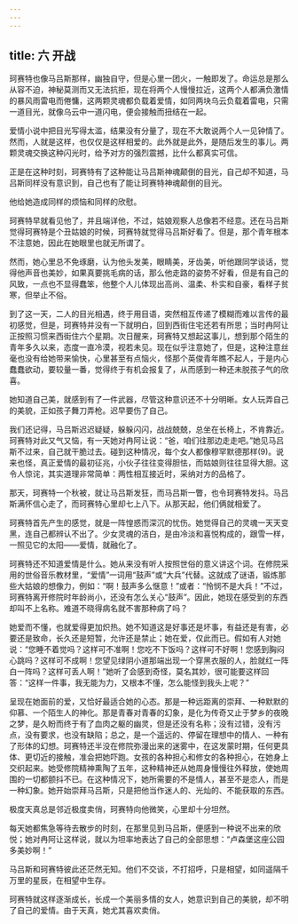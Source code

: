 ```yaml
---
---
---
```

title: 六 开战
---





珂赛特也像马吕斯那样，幽独自守，但是心里一团火，一触即发了。命运总是那么从容不迫，神秘莫测而又无法抗拒，现在将两个人慢慢拉近，这两个人都满负激情的暴风雨雷电而倦慵，这两颗灵魂都负载着爱情，如同两块乌云负载着雷电，只需一道目光，就像乌云中一道闪电，便会接触而扭结在一起。

爱情小说中把目光写得太滥，结果没有分量了，现在不大敢说两个人一见钟情了。然而，人就是这样，也仅仅是这样相爱的。此外就是此外，是随后发生的事儿。两颗灵魂交换这种闪光时，给予对方的强烈震撼，比什么都真实可信。

正是在这种时刻，珂赛特有了这种能让马吕斯神魂颠倒的目光，自己却不知道，马吕斯同样没有意识到，自己也有了能让珂赛特神魂颠倒的目光。

他给她造成同样的烦恼和同样的欣慰。

珂赛特早就看见他了，并且端详他，不过，姑娘观察人总像若不经意。还在马吕斯觉得珂赛特是个丑姑娘的时候，珂赛特就觉得马吕斯好看了。但是，那个青年根本不注意她，因此在她眼里也就无所谓了。

然而，她心里总不免琢磨，认为他头发美，眼睛美，牙齿美，听他跟同学谈话，觉得他声音也美妙，如果真要挑毛病的话，那么他走路的姿势不好看，但是有自己的风致，一点也不显得蠢笨，他整个人儿体现出高尚、温柔、朴实和自豪，看样子贫寒，但举止不俗。

到了这一天，二人的目光相遇，终于用目语，突然相互传递了模糊而难以言传的最初感觉，但是，珂赛特并没有一下就明白，回到西街住宅还若有所思；当时冉阿让正按照习惯来西街住六个星期。次日醒来，珂赛特又想起这事儿，想到那个陌生的青年多久以来，态度一直冷漠，视若未见。现在似乎注意她了，但是，这种注意丝毫也没有给她带来愉快，心里甚至有点恼火，怪那个英俊青年瞧不起人，于是内心蠢蠢欲动，要较量一番，觉得终于有机会报复了，从而感到一种还未脱孩子气的欣喜。

她知道自己美，就感到有了一件武器，尽管这种意识还不十分明晰。女人玩弄自己的美貌，正如孩子舞刀弄枪。迟早要伤了自己。

我们还记得，马吕斯迟迟疑疑，躲躲闪闪，战战兢兢，总坐在长椅上，不肯靠近。珂赛特对此又气又恼，有一天她对冉阿让说：“爸，咱们往那边走走吧。”她见马吕斯不过来，自己就干脆过去。碰到这种情况，每个女人都像穆罕默德那样(9)。说来也怪，真正爱情的最初征兆，小伙子往往变得胆怯，而姑娘则往往显得大胆。这令人惊诧，其实道理非常简单：两性相互接近时，采纳对方的品格了。

那天，珂赛特一个秋被，就让马吕斯发狂，而马吕斯一瞥，也令珂赛特发抖。马吕斯满怀信心走了，而珂赛特心里却七上八下。从那天起，他们俩就相爱了。

珂赛特首先产生的感觉，就是一阵惶惑而深沉的忧伤。她觉得自己的灵魂一天天变黑，连自己都辨认不出了。少女灵魂的洁白，是由冷淡和喜悦构成的，跟雪一样，一照见它的太阳——爱情，就融化了。

珂赛特还不知道爱情是什么。她从来没有听人按照世俗的意义讲这个词。在修院采用的世俗音乐教材里，“爱情”一词用“鼓声”或“大兵”代替。这就成了谜语，锻炼那些大姑娘的想像力，例如：“啊！鼓声多么惬意！”或者：“怜悯不是大兵！”不过，珂赛特离开修院时年龄尚小，还没有怎么关心“鼓声”。因此，她现在感受到的东西却叫不上名称。难道不晓得病名就不害那种病了吗？

她爱而不懂，也就爱得更加炽热。她不知道这是好事还是坏事，有益还是有害，必要还是致命，长久还是短暂，允许还是禁止；她在爱，仅此而已。假如有人对她说：“您睡不着觉吗？这样可不准啊！您吃不下饭吗？这样可不好啊！您感到胸闷心跳吗？这样可不成啊！您望见绿阴小道那端出现一个穿黑衣服的人，脸就红一阵白一阵吗？这样可丢人啊！”她听了会感到奇怪，莫名其妙，很可能要这样回答：“这样一件事，我无能为力，又根本不懂，怎么能怪到我头上呢？”

呈现在她面前的爱，又恰好最适合她的心态。那是一种远距离的崇拜、一种默默的仰慕、一个陌生人的神化。那是青春对青春的幻象，是化为传奇又止于梦乡的夜晚之梦，是久盼而终于有了血肉之躯的幽灵，但是还没有名称；没有过错，没有污点，没有要求，也没有缺陷；总之，是一个遥远的、停留在理想中的情人、一种有了形体的幻想。珂赛特还半没在修院弥漫出来的迷雾中，在这发蒙时期，任何更具体、更切近的接触，准会把她吓跑。女孩的各种担心和修女的各种担心，在她身上交织起来。她受修院精神熏陶了五年，这种精神还从她周身慢慢往外释放，使她周围的一切都颤抖不已。在这种情况下，她所需要的不是情人，甚至不是恋人，而是一种幻象。她开始崇拜马吕斯，只是把他当作迷人的、光灿的、不能获取的东西。

极度天真总是邻近极度卖俏，珂赛特向他微笑，心里却十分坦然。

每天她都焦急等待去散步的时刻，在那里见到马吕斯，便感到一种说不出来的欣悦；她对冉阿让这样说，就以为坦率地表达了自己的全部思想：“卢森堡这座公园多美妙啊！”

马吕斯和珂赛特彼此还茫然无知。他们不交谈，不打招呼，只是相望，如同遥隔千万里的星辰，在相望中生存。

珂赛特就这样逐渐成长，长成一个美丽多情的女人，她意识到自己的美貌，却不明了自己的爱情。由于天真，她尤其喜欢卖俏。